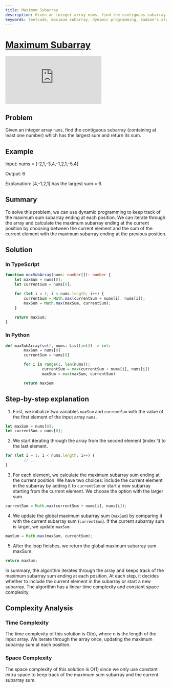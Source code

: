 ```yaml
---
title: Maximum Subarray
description: Given an integer array nums, find the contiguous subarray (containing at least one number) which has the largest sum and return its sum.
keywords: leetcode, maximum subarray, dynamic programming, kadane's algorithm
---
```



# [Maximum Subarray](https://leetcode.com/problems/maximum-subarray/) <DifficultyChip difficulty="medium" />

<div className="iframe-container">
	<iframe className="responsive-iframe" src="https://www.youtube.com/embed/5WZl3MMT0Eg"
					title="YouTube video player" frameBorder="0"
					allow="accelerometer; autoplay; clipboard-write; encrypted-media; gyroscope; picture-in-picture"
					allowFullScreen></iframe>
</div>

## Problem

Given an integer array `nums`, find the contiguous subarray (containing at least one number) which has the largest sum and return its sum.

## Example

Input: nums = [-2,1,-3,4,-1,2,1,-5,4]

Output: 6

Explanation: [4,-1,2,1] has the largest sum = 6.

## Summary

To solve this problem, we can use dynamic programming to keep track of the maximum sum subarray ending at each position. We can iterate through the array and calculate the maximum subarray ending at the current position by choosing between the current element and the sum of the current element with the maximum subarray ending at the previous position.

## Solution

### In TypeScript

```typescript
function maxSubArray(nums: number[]): number {
    let maxSum = nums[0];
    let currentSum = nums[0];

    for (let i = 1; i < nums.length; i++) {
        currentSum = Math.max(currentSum + nums[i], nums[i]);
        maxSum = Math.max(maxSum, currentSum);
    }

    return maxSum;
}
```

### In Python

```python
def maxSubArray(self, nums: List[int]) -> int:
		maxSum = nums[0]
		currentSum = nums[0]

		for i in range(1, len(nums)):
				currentSum = max(currentSum + nums[i], nums[i])
				maxSum = max(maxSum, currentSum)

		return maxSum
```

## Step-by-step explanation

1. First, we initialize two variables `maxSum` and `currentSum` with the value of the first element of the input array `nums`.

```typescript
let maxSum = nums[0];
let currentSum = nums[0];
```

2. We start iterating through the array from the second element (index 1) to the last element.

```typescript
for (let i = 1; i < nums.length; i++) {
		// ...
}
```

3. For each element, we calculate the maximum subarray sum ending at the current position. We have two choices: include the current element in the subarray by adding it to `currentSum` or start a new subarray starting from the current element. We choose the option with the larger sum.

```typescript
currentSum = Math.max(currentSum + nums[i], nums[i]);
```

4. We update the global maximum subarray sum (`maxSum`) by comparing it with the current subarray sum (`currentSum`). If the current subarray sum is larger, we update `maxSum`.

```typescript
maxSum = Math.max(maxSum, currentSum);
```

5. After the loop finishes, we return the global maximum subarray sum maxSum.

```typescript
return maxSum;
```

In summary, the algorithm iterates through the array and keeps track of the maximum subarray sum ending at each position. At each step, it decides whether to include the current element in the subarray or start a new subarray. The algorithm has a linear time complexity and constant space complexity.

## Complexity Analysis

### Time Complexity

The time complexity of this solution is O(n), where n is the length of the input array. We iterate through the array once, updating the maximum subarray sum at each position.

### Space Complexity

The space complexity of this solution is O(1) since we only use constant extra space to keep track of the maximum sum subarray and the current subarray sum.
